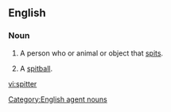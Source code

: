 ==English==
===Noun===
{{en-noun}}
# A person who or animal or object that [[spit]]s.
# {{baseball}} A [[spitball]].

[[Category:English agent nouns]]

[[vi:spitter]]
